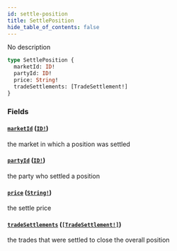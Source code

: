 ```yaml
---
id: settle-position
title: SettlePosition
hide_table_of_contents: false
---
```



No description

```graphql
type SettlePosition {
  marketId: ID!
  partyId: ID!
  price: String!
  tradeSettlements: [TradeSettlement!]
}
```


### Fields

#### [`marketId`](#) ([`ID!`](/mainnet/api/graphql/scalars/id))

the market in which a position was settled


#### [`partyId`](#) ([`ID!`](/mainnet/api/graphql/scalars/id))

the party who settled a position


#### [`price`](#) ([`String!`](/mainnet/api/graphql/scalars/string))

the settle price


#### [`tradeSettlements`](#) ([`[TradeSettlement!]`](/mainnet/api/graphql/objects/trade-settlement))

the trades that were settled to close the overall position




